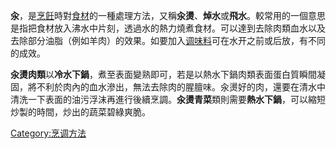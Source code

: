 {{Merge|焯|discuss=Talk:焯#请求与汆合并|time=2022-04-06T10:09:00+00:00}}
'''汆'''，是[[烹飪|烹飪]]時對[[食材|食材]]的一種處理方法，又稱'''汆燙'''、'''焯水'''或'''飛水'''。較常用的一個意思是指把食材放入沸水中片刻，透過水的熱力燒煮食材。可以達到去除肉類血水以及去除部分油脂（例如羊肉）的效果。如要加入[[调味料|调味料]]可在水开之前或后放，有不同的成效。

'''汆燙肉類'''以'''冷水下鍋'''，煮至表面變熟即可，若是以熱水下鍋肉類表面蛋白質瞬間凝固，將不利於肉內的血水滲出，無法去除肉的腥膻味。汆燙好的肉，還要在清水中清洗一下表面的油污浮沫再進行後續烹調。'''汆燙青菜'''類則需要'''熱水下鍋'''，可以縮短炒製的時間，炒出的蔬菜碧綠爽脆。
{{wiktionary|汆}}


[[Category:烹调方法|Category:烹调方法]]

{{Food-and-drink-stub}}